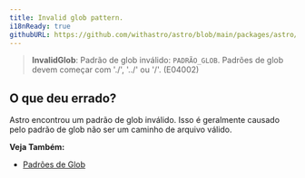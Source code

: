 ```yaml
---
title: Invalid glob pattern.
i18nReady: true
githubURL: https://github.com/withastro/astro/blob/main/packages/astro/src/core/errors/errors-data.ts
---
```


> **InvalidGlob**: Padrão de glob inválido: `PADRÃO_GLOB`. Padrões de glob devem começar com './', '../' ou '/'. (E04002)

## O que deu errado?

Astro encontrou um padrão de glob inválido. Isso é geralmente causado pelo padrão de glob não ser um caminho de arquivo válido.

**Veja Também:**
-  [Padrões de Glob](/pt-br/guides/imports/#padrões-de-glob)


